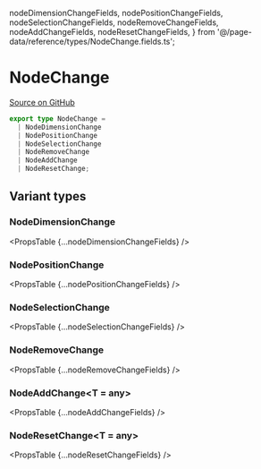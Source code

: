   nodeDimensionChangeFields,
  nodePositionChangeFields,
  nodeSelectionChangeFields,
  nodeRemoveChangeFields,
  nodeAddChangeFields,
  nodeResetChangeFields,
} from '@/page-data/reference/types/NodeChange.fields.ts';

# NodeChange

[Source on GitHub](https://github.com/wbkd/react-flow/blob/bacaa99c73b347856f63c5d495f5a0829be1e431/packages/core/src/types/changes.ts/#L44)

```ts
export type NodeChange =
  | NodeDimensionChange
  | NodePositionChange
  | NodeSelectionChange
  | NodeRemoveChange
  | NodeAddChange
  | NodeResetChange;
```

## Variant types

### NodeDimensionChange

<PropsTable {...nodeDimensionChangeFields} />

### NodePositionChange

<PropsTable {...nodePositionChangeFields} />

### NodeSelectionChange

<PropsTable {...nodeSelectionChangeFields} />

### NodeRemoveChange

<PropsTable {...nodeRemoveChangeFields} />

### NodeAddChange&lt;T = any>

<PropsTable {...nodeAddChangeFields} />

### NodeResetChange&lt;T = any>

<PropsTable {...nodeResetChangeFields} />

